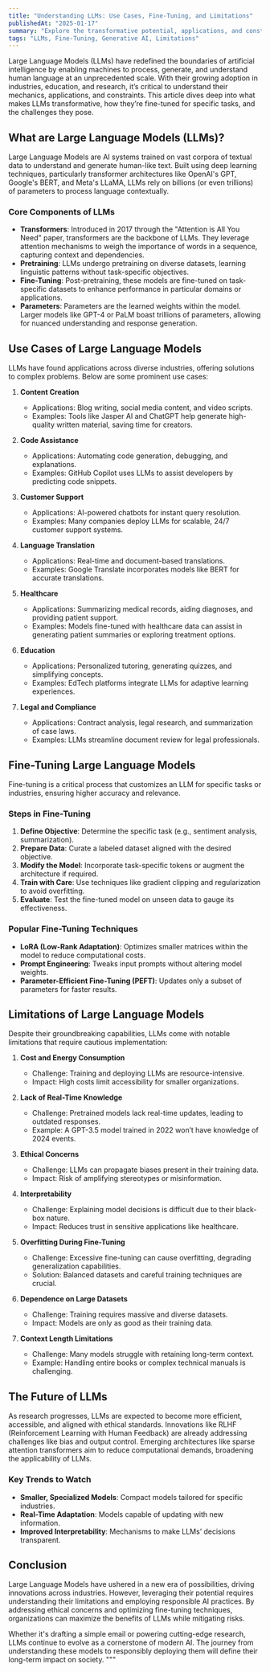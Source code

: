 ```yaml
---
title: "Understanding LLMs: Use Cases, Fine-Tuning, and Limitations"
publishedAt: "2025-01-17"
summary: "Explore the transformative potential, applications, and constraints of Large Language Models (LLMs)."
tags: "LLMs, Fine-Tuning, Generative AI, Limitations"
---
```


Large Language Models (LLMs) have redefined the boundaries of artificial intelligence by enabling machines to process, generate, and understand human language at an unprecedented scale. With their growing adoption in industries, education, and research, it’s critical to understand their mechanics, applications, and constraints. This article dives deep into what makes LLMs transformative, how they’re fine-tuned for specific tasks, and the challenges they pose.

## What are Large Language Models (LLMs)?

Large Language Models are AI systems trained on vast corpora of textual data to understand and generate human-like text. Built using deep learning techniques, particularly transformer architectures like OpenAI's GPT, Google's BERT, and Meta's LLaMA, LLMs rely on billions (or even trillions) of parameters to process language contextually.

### Core Components of LLMs

- **Transformers**: Introduced in 2017 through the "Attention is All You Need" paper, transformers are the backbone of LLMs. They leverage attention mechanisms to weigh the importance of words in a sequence, capturing context and dependencies.
- **Pretraining**: LLMs undergo pretraining on diverse datasets, learning linguistic patterns without task-specific objectives.
- **Fine-Tuning**: Post-pretraining, these models are fine-tuned on task-specific datasets to enhance performance in particular domains or applications.
- **Parameters**: Parameters are the learned weights within the model. Larger models like GPT-4 or PaLM boast trillions of parameters, allowing for nuanced understanding and response generation.

## Use Cases of Large Language Models

LLMs have found applications across diverse industries, offering solutions to complex problems. Below are some prominent use cases:

1. **Content Creation**
   - Applications: Blog writing, social media content, and video scripts.
   - Examples: Tools like Jasper AI and ChatGPT help generate high-quality written material, saving time for creators.

2. **Code Assistance**
   - Applications: Automating code generation, debugging, and explanations.
   - Examples: GitHub Copilot uses LLMs to assist developers by predicting code snippets.

3. **Customer Support**
   - Applications: AI-powered chatbots for instant query resolution.
   - Examples: Many companies deploy LLMs for scalable, 24/7 customer support systems.

4. **Language Translation**
   - Applications: Real-time and document-based translations.
   - Examples: Google Translate incorporates models like BERT for accurate translations.

5. **Healthcare**
   - Applications: Summarizing medical records, aiding diagnoses, and providing patient support.
   - Examples: Models fine-tuned with healthcare data can assist in generating patient summaries or exploring treatment options.

6. **Education**
   - Applications: Personalized tutoring, generating quizzes, and simplifying concepts.
   - Examples: EdTech platforms integrate LLMs for adaptive learning experiences.

7. **Legal and Compliance**
   - Applications: Contract analysis, legal research, and summarization of case laws.
   - Examples: LLMs streamline document review for legal professionals.

## Fine-Tuning Large Language Models

Fine-tuning is a critical process that customizes an LLM for specific tasks or industries, ensuring higher accuracy and relevance.

### Steps in Fine-Tuning

1. **Define Objective**: Determine the specific task (e.g., sentiment analysis, summarization).
2. **Prepare Data**: Curate a labeled dataset aligned with the desired objective.
3. **Modify the Model**: Incorporate task-specific tokens or augment the architecture if required.
4. **Train with Care**: Use techniques like gradient clipping and regularization to avoid overfitting.
5. **Evaluate**: Test the fine-tuned model on unseen data to gauge its effectiveness.

### Popular Fine-Tuning Techniques

- **LoRA (Low-Rank Adaptation)**: Optimizes smaller matrices within the model to reduce computational costs.
- **Prompt Engineering**: Tweaks input prompts without altering model weights.
- **Parameter-Efficient Fine-Tuning (PEFT)**: Updates only a subset of parameters for faster results.

## Limitations of Large Language Models

Despite their groundbreaking capabilities, LLMs come with notable limitations that require cautious implementation:

1. **Cost and Energy Consumption**
   - Challenge: Training and deploying LLMs are resource-intensive.
   - Impact: High costs limit accessibility for smaller organizations.

2. **Lack of Real-Time Knowledge**
   - Challenge: Pretrained models lack real-time updates, leading to outdated responses.
   - Example: A GPT-3.5 model trained in 2022 won’t have knowledge of 2024 events.

3. **Ethical Concerns**
   - Challenge: LLMs can propagate biases present in their training data.
   - Impact: Risk of amplifying stereotypes or misinformation.

4. **Interpretability**
   - Challenge: Explaining model decisions is difficult due to their black-box nature.
   - Impact: Reduces trust in sensitive applications like healthcare.

5. **Overfitting During Fine-Tuning**
   - Challenge: Excessive fine-tuning can cause overfitting, degrading generalization capabilities.
   - Solution: Balanced datasets and careful training techniques are crucial.

6. **Dependence on Large Datasets**
   - Challenge: Training requires massive and diverse datasets.
   - Impact: Models are only as good as their training data.

7. **Context Length Limitations**
   - Challenge: Many models struggle with retaining long-term context.
   - Example: Handling entire books or complex technical manuals is challenging.

## The Future of LLMs

As research progresses, LLMs are expected to become more efficient, accessible, and aligned with ethical standards. Innovations like RLHF (Reinforcement Learning with Human Feedback) are already addressing challenges like bias and output control. Emerging architectures like sparse attention transformers aim to reduce computational demands, broadening the applicability of LLMs.

### Key Trends to Watch

- **Smaller, Specialized Models**: Compact models tailored for specific industries.
- **Real-Time Adaptation**: Models capable of updating with new information.
- **Improved Interpretability**: Mechanisms to make LLMs’ decisions transparent.

## Conclusion

Large Language Models have ushered in a new era of possibilities, driving innovations across industries. However, leveraging their potential requires understanding their limitations and employing responsible AI practices. By addressing ethical concerns and optimizing fine-tuning techniques, organizations can maximize the benefits of LLMs while mitigating risks.

Whether it's drafting a simple email or powering cutting-edge research, LLMs continue to evolve as a cornerstone of modern AI. The journey from understanding these models to responsibly deploying them will define their long-term impact on society.
"""

